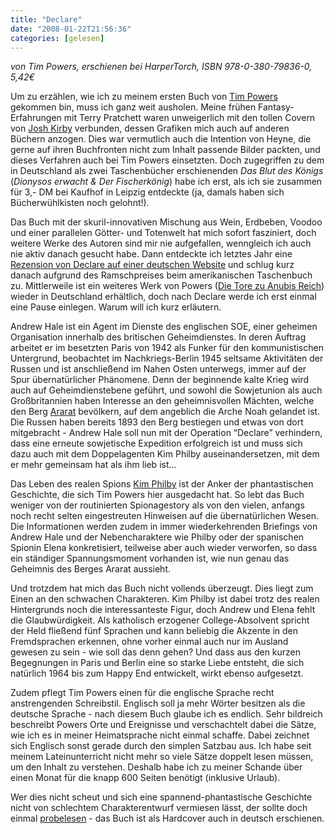 ```yaml
---
title: "Declare"
date: "2008-01-22T21:56:36"
categories: [gelesen]
---
```


*von Tim Powers,
erschienen bei HarperTorch, ISBN 978-0-380-79836-0, 5,42€*

Um zu erzählen, wie ich zu meinem ersten Buch von [Tim Powers](http://www.timpowers.de/) gekommen bin, muss ich ganz weit ausholen. Meine frühen Fantasy-Erfahrungen mit Terry Pratchett waren unweigerlich mit den tollen Covern von [Josh Kirby](http://www.joshkirbyart.com/) verbunden, dessen Grafiken mich auch auf anderen Büchern anzogen. Dies war vermutlich auch die Intention von Heyne, die gerne auf ihren Buchfronten nicht zum Inhalt passende Bilder packten, und dieses Verfahren auch bei Tim Powers einsetzten. Doch zugegriffen zu dem in Deutschland als zwei Taschenbücher erschienenden *Das Blut des Königs* (*Dionysos erwacht & Der Fischerkönig*) habe ich erst, als ich sie zusammen für 3,- DM bei Kaufhof in Leipzig entdeckte (ja, damals haben sich Bücherwühlkisten noch gelohnt!).

Das Buch mit der skuril-innovativen Mischung aus Wein, Erdbeben, Voodoo und einer parallelen Götter- und Totenwelt hat mich sofort fasziniert, doch weitere Werke des Autoren sind mir nie aufgefallen, wenngleich ich auch nie aktiv danach gesucht habe. Dann entdeckte ich letztes Jahr eine [Rezension von Declare auf einer deutschen Website](http://www.phantastik-couch.de/tim-powers-declare-auf-dem-berg-der-engel.html) und schlug kurz danach aufgrund des Ramschpreises beim amerikanischen Taschenbuch zu. Mittlerweile ist ein weiteres Werk von Powers ([Die Tore zu Anubis Reich](http://www.amazon.de/Die-Tore-zu-Anubis-Reich/dp/3492291678)) wieder in Deutschland erhältlich, doch nach Declare werde ich erst einmal eine Pause einlegen. Warum will ich kurz erläutern.

Andrew Hale ist ein Agent im Dienste des englischen SOE, einer geheimen Organisation innerhalb des britischen Geheimdienstes. In deren Auftrag arbeitet er im besetzten Paris von 1942 als Funker für den kommunistischen Untergrund, beobachtet im Nachkriegs-Berlin 1945 seltsame Aktivitäten der Russen und ist anschließend im Nahen Osten unterwegs, immer auf der Spur übernatürlicher Phänomene. Denn der beginnende kalte Krieg wird auch auf Geheimdienstebene geführt, und sowohl die Sowjetunion als auch Großbritannien haben Interesse an den geheimnisvollen Mächten, welche den Berg [Ararat](http://de.wikipedia.org/wiki/Ararat) bevölkern, auf dem angeblich die Arche Noah gelandet ist. Die Russen haben bereits 1893 den Berg bestiegen und etwas von dort mitgebracht - Andrew Hale soll nun mit der Operation "Declare" verhindern, dass eine erneute sowjetische Expedition erfolgreich ist und muss sich dazu auch mit dem Doppelagenten Kim Philby auseinandersetzen, mit dem er mehr gemeinsam hat als ihm lieb ist...

Das Leben des realen Spions [Kim Philby](http://de.wikipedia.org/wiki/Kim_Philby) ist der Anker der phantastischen Geschichte, die sich Tim Powers hier ausgedacht hat. So lebt das Buch weniger von der routinierten Spionagestory als von den vielen, anfangs noch recht selten eingestreuten Hinweisen auf die übernatürlichen Wesen. Die Informationen werden zudem in immer wiederkehrenden Briefings von Andrew Hale und der Nebencharaktere wie Philby oder der spanischen Spionin Elena konkretisiert, teilweise aber auch wieder verworfen, so dass ein ständiger Spannungsmoment vorhanden ist, wie nun genau das Geheimnis des Berges Ararat aussieht.

Und trotzdem hat mich das Buch nicht vollends überzeugt. Dies liegt zum Einen an den schwachen Charakteren. Kim Philby ist dabei trotz des realen Hintergrunds noch die interessanteste Figur, doch Andrew und Elena fehlt die Glaubwürdigkeit. Als katholisch erzogener College-Absolvent spricht der Held fließend fünf Sprachen und kann beliebig die Akzente in den Fremdsprachen erkennen, ohne vorher einmal auch nur im Ausland gewesen zu sein - wie soll das denn gehen? Und dass aus den kurzen Begegnungen in Paris und Berlin eine so starke Liebe entsteht, die sich natürlich 1964 bis zum Happy End entwickelt, wirkt ebenso aufgesetzt.

Zudem pflegt Tim Powers einen für die englische Sprache recht anstrengenden Schreibstil. Englisch soll ja mehr Wörter besitzen als die deutsche Sprache - nach diesem Buch glaube ich es endlich. Sehr bildreich beschreibt Powers Orte und Ereignisse und verschachtelt dabei die Sätze, wie ich es in meiner Heimatsprache nicht einmal schaffe. Dabei zeichnet sich Englisch sonst gerade durch den simplen Satzbau aus. Ich habe seit meinem Lateinunterricht nicht mehr so viele Sätze doppelt lesen müssen, um den Inhalt zu verstehen. Deshalb habe ich zu meiner Schande über einen Monat für die knapp 600 Seiten benötigt (inklusive Urlaub).

Wer dies nicht scheut und sich eine spannend-phantastische Geschichte nicht von schlechtem Charakterentwurf vermiesen lässt, der sollte doch einmal [probelesen](http://www.timpowers.de/Declare_LP.htm) - das Buch ist als Hardcover auch in deutsch erschienen.

